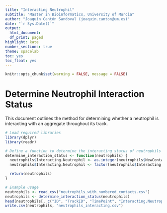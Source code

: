 ---
title: "Interacting Neutrophil"
subtitle: "Master in Bioinformatics, University of Murcia"
author: "Joaquín Cantón Sandoval (joaquin.canton@um.es)"
date: "`r Sys.Date()`"
output:
  html_document:
  df_print: paged
highlight: kate
number_sections: true
theme: spacelab
toc: yes
toc_float: yes
---
  
```{r setup, include=FALSE} 
knitr::opts_chunk$set(warning = FALSE, message = FALSE) 
```

# Determine Neutrophil Interaction Status

This document outlines the method for determining whether a neutrophil is interacting with an aggregate throughout its track.

```{r}
# Load required libraries
library(dplyr)
library(readr)

# Define a function to determine the interacting status of neutrophils
determine_interaction_status <- function(neutrophils) {
  neutrophils$Interacting.Neutrophil <- as.integer(neutrophils$NewContact > 0)
  neutrophils$Interacting.Neutrophil <- factor(neutrophils$Interacting.Neutrophil, levels = c(0, 1))

  return(neutrophils)
}

# Example usage
neutrophils <- read_csv("neutrophils_with_numbered_contacts.csv")
neutrophils <- determine_interaction_status(neutrophils)
head(neutrophils[, c("ID", "TrackID", "TimePoint", "Interacting.Neutrophil")])
write.csv(neutrophils, "neutrophils_interacting.csv")
```

